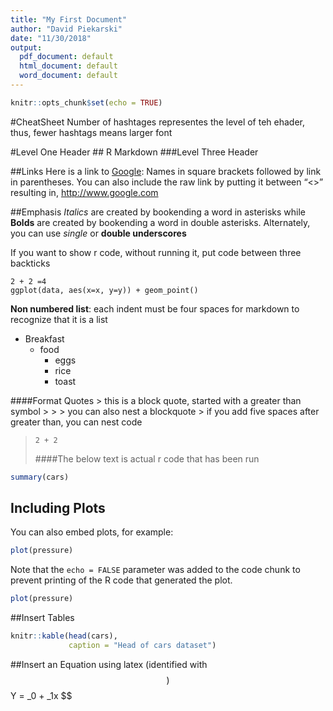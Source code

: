 ```yaml
---
title: "My First Document"
author: "David Piekarski"
date: "11/30/2018"
output:
  pdf_document: default
  html_document: default
  word_document: default
---
```


```r
knitr::opts_chunk$set(echo = TRUE)
```

#CheatSheet
Number of hashtages representes the level of teh ehader, thus, fewer hashtags means larger font

#Level One Header
## R Markdown
###Level Three Header


##Links
Here is a link to [Google](http://www.google.com): Names in square brackets followed by link in parentheses.
You can also include the raw link by putting it between "<>" resulting in, <http://www.google.com>

##Emphasis
*Italics* are created by bookending a word in asterisks while **Bolds** are created by bookending a word in double asterisks.  Alternately, you can use _single_ or __double underscores__ 




If you want to show r code, without running it, put code between three backticks
```
2 + 2 =4
ggplot(data, aes(x=x, y=y)) + geom_point()
```

__Non numbered list__: each indent must be four spaces for markdown to recognize that it is a list

* Breakfast
    - food
        + eggs
        + rice
        + toast


####Format Quotes
> this is a block quote, started with a greater than symbol
>
> > you can also nest a blockquote
> if you add five spaces after greater than, you can nest code 

>     2 + 2
####The below text is actual r code  that has been run
```r
summary(cars)
```

## Including Plots

You can also embed plots, for example:

```r
plot(pressure)
```

Note that the `echo = FALSE` parameter was added to the code chunk to prevent printing of the R code that generated the plot.

```r
plot(pressure)
```


##Insert Tables
```r
knitr::kable(head(cars),
             caption = "Head of cars dataset")
```

##Insert an Equation using latex (identified with $$)
$$ Y = \beta_0 + \beta_1x $$

